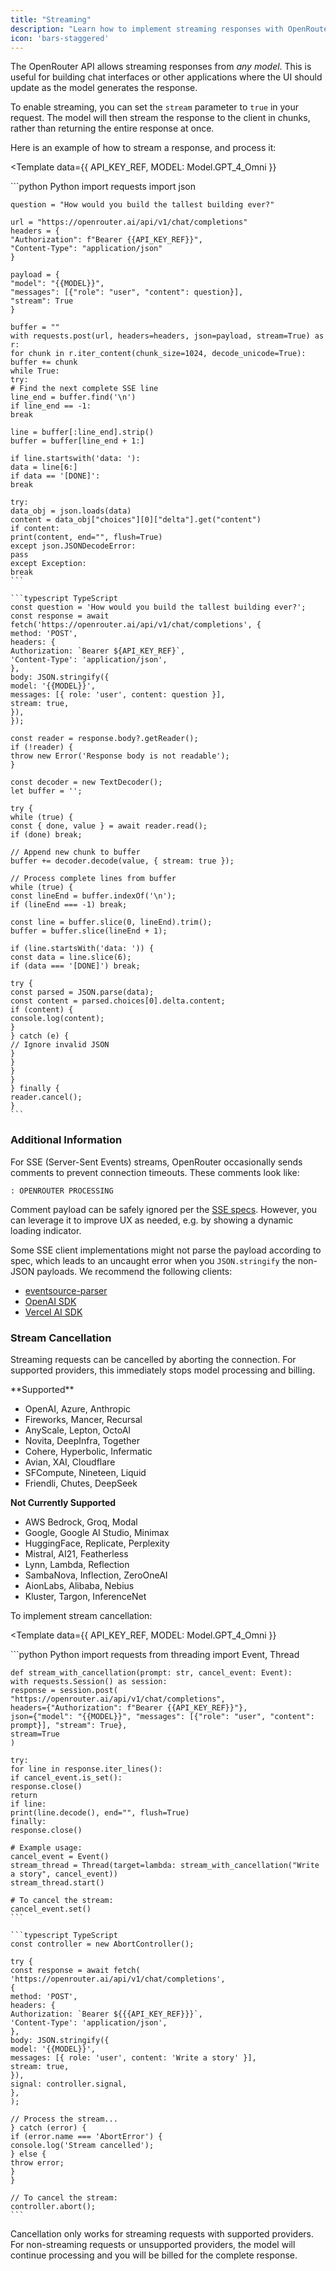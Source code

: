 ```yaml
---
title: "Streaming"
description: "Learn how to implement streaming responses with OpenRouter's API. Complete guide to Server-Sent Events (SSE) and real-time model outputs."
icon: 'bars-staggered'
---
```


The OpenRouter API allows streaming responses from _any model_. This is useful for building chat interfaces or other applications where the UI should update as the model generates the response.

To enable streaming, you can set the `stream` parameter to `true` in your request. The model will then stream the response to the client in chunks, rather than returning the entire response at once.

Here is an example of how to stream a response, and process it:

<Template
  data={{
      API_KEY_REF,
      MODEL: Model.GPT_4_Omni
  }}
>
  <CodeGroup>
    ```python Python
    import requests
    import json

    question = "How would you build the tallest building ever?"

    url = "https://openrouter.ai/api/v1/chat/completions"
    headers = {
    "Authorization": f"Bearer {{API_KEY_REF}}",
    "Content-Type": "application/json"
    }

    payload = {
    "model": "{{MODEL}}",
    "messages": [{"role": "user", "content": question}],
    "stream": True
    }

    buffer = ""
    with requests.post(url, headers=headers, json=payload, stream=True) as r:
    for chunk in r.iter_content(chunk_size=1024, decode_unicode=True):
    buffer += chunk
    while True:
    try:
    # Find the next complete SSE line
    line_end = buffer.find('\n')
    if line_end == -1:
    break

    line = buffer[:line_end].strip()
    buffer = buffer[line_end + 1:]

    if line.startswith('data: '):
    data = line[6:]
    if data == '[DONE]':
    break

    try:
    data_obj = json.loads(data)
    content = data_obj["choices"][0]["delta"].get("content")
    if content:
    print(content, end="", flush=True)
    except json.JSONDecodeError:
    pass
    except Exception:
    break
    ```

    ```typescript TypeScript
    const question = 'How would you build the tallest building ever?';
    const response = await fetch('https://openrouter.ai/api/v1/chat/completions', {
    method: 'POST',
    headers: {
    Authorization: `Bearer ${API_KEY_REF}`,
    'Content-Type': 'application/json',
    },
    body: JSON.stringify({
    model: '{{MODEL}}',
    messages: [{ role: 'user', content: question }],
    stream: true,
    }),
    });

    const reader = response.body?.getReader();
    if (!reader) {
    throw new Error('Response body is not readable');
    }

    const decoder = new TextDecoder();
    let buffer = '';

    try {
    while (true) {
    const { done, value } = await reader.read();
    if (done) break;

    // Append new chunk to buffer
    buffer += decoder.decode(value, { stream: true });

    // Process complete lines from buffer
    while (true) {
    const lineEnd = buffer.indexOf('\n');
    if (lineEnd === -1) break;

    const line = buffer.slice(0, lineEnd).trim();
    buffer = buffer.slice(lineEnd + 1);

    if (line.startsWith('data: ')) {
    const data = line.slice(6);
    if (data === '[DONE]') break;

    try {
    const parsed = JSON.parse(data);
    const content = parsed.choices[0].delta.content;
    if (content) {
    console.log(content);
    }
    } catch (e) {
    // Ignore invalid JSON
    }
    }
    }
    }
    } finally {
    reader.cancel();
    }
    ```
  </CodeGroup>
</Template>

### Additional Information

For SSE (Server-Sent Events) streams, OpenRouter occasionally sends comments to prevent connection timeouts. These comments look like:

```text
: OPENROUTER PROCESSING
```

Comment payload can be safely ignored per the [SSE specs](https://html.spec.whatwg.org/multipage/server-sent-events.html#event-stream-interpretation). However, you can leverage it to improve UX as needed, e.g. by showing a dynamic loading indicator.

Some SSE client implementations might not parse the payload according to spec, which leads to an uncaught error when you `JSON.stringify` the non-JSON payloads. We recommend the following clients:

- [eventsource-parser](https://github.com/rexxars/eventsource-parser)
- [OpenAI SDK](https://www.npmjs.com/package/openai)
- [Vercel AI SDK](https://www.npmjs.com/package/ai)

### Stream Cancellation

Streaming requests can be cancelled by aborting the connection. For supported providers, this immediately stops model processing and billing.

<Accordion title="Provider Support">
  **Supported**

  - OpenAI, Azure, Anthropic
  - Fireworks, Mancer, Recursal
  - AnyScale, Lepton, OctoAI
  - Novita, DeepInfra, Together
  - Cohere, Hyperbolic, Infermatic
  - Avian, XAI, Cloudflare
  - SFCompute, Nineteen, Liquid
  - Friendli, Chutes, DeepSeek

  **Not Currently Supported**

  - AWS Bedrock, Groq, Modal
  - Google, Google AI Studio, Minimax
  - HuggingFace, Replicate, Perplexity
  - Mistral, AI21, Featherless
  - Lynn, Lambda, Reflection
  - SambaNova, Inflection, ZeroOneAI
  - AionLabs, Alibaba, Nebius
  - Kluster, Targon, InferenceNet
</Accordion>

To implement stream cancellation:

<Template
  data={{
      API_KEY_REF,
      MODEL: Model.GPT_4_Omni
  }}
>
  <CodeGroup>
    ```python Python
    import requests
    from threading import Event, Thread

    def stream_with_cancellation(prompt: str, cancel_event: Event):
    with requests.Session() as session:
    response = session.post(
    "https://openrouter.ai/api/v1/chat/completions",
    headers={"Authorization": f"Bearer {{API_KEY_REF}}"},
    json={"model": "{{MODEL}}", "messages": [{"role": "user", "content": prompt}], "stream": True},
    stream=True
    )

    try:
    for line in response.iter_lines():
    if cancel_event.is_set():
    response.close()
    return
    if line:
    print(line.decode(), end="", flush=True)
    finally:
    response.close()

    # Example usage:
    cancel_event = Event()
    stream_thread = Thread(target=lambda: stream_with_cancellation("Write a story", cancel_event))
    stream_thread.start()

    # To cancel the stream:
    cancel_event.set()
    ```

    ```typescript TypeScript
    const controller = new AbortController();

    try {
    const response = await fetch(
    'https://openrouter.ai/api/v1/chat/completions',
    {
    method: 'POST',
    headers: {
    Authorization: `Bearer ${{{API_KEY_REF}}}`,
    'Content-Type': 'application/json',
    },
    body: JSON.stringify({
    model: '{{MODEL}}',
    messages: [{ role: 'user', content: 'Write a story' }],
    stream: true,
    }),
    signal: controller.signal,
    },
    );

    // Process the stream...
    } catch (error) {
    if (error.name === 'AbortError') {
    console.log('Stream cancelled');
    } else {
    throw error;
    }
    }

    // To cancel the stream:
    controller.abort();
    ```
  </CodeGroup>
</Template>

<Warning>
  Cancellation only works for streaming requests with supported providers. For
  non-streaming requests or unsupported providers, the model will continue
  processing and you will be billed for the complete response.
</Warning>